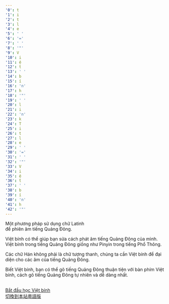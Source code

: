 ```yaml
---
'0': t
'1': i
'2': t
'3': l
'4': e
'5': ' '
'6': '='
'7': ' '
'8': '"'
'9': V
'10': i
'11': ệ
'12': t
'13': ' '
'14': b
'15': í
'16': 'n'
'17': h
'18': '"'
'19': ' '
'20': l
'21': i
'22': 'n'
'23': k
'24': T
'25': i
'26': t
'27': l
'28': e
'29': ' '
'30': '='
'31': ' '
'32': '"'
'33': V
'34': i
'35': ệ
'36': t
'37': ' '
'38': b
'39': í
'40': 'n'
'41': h
'42': '"'
---
```



<div className="col">
  <div className="lead">Một phương pháp sử dụng chữ Latinh<br />để phiên âm tiếng Quảng Đông.</div>
  <div className="lead"></div>
  
</div>





Việt bính có thể giúp bạn sửa cách phát âm tiếng Quảng Đông của mình.
Việt bính trong tiếng Quảng Đông giống như Pinyin trong tiếng Phổ Thông.



Các chữ Hán không phải là chữ tượng thanh, chúng ta cần Việt bính để đại diện cho các âm của tiếng Quảng Đông.



Biết Việt bính, bạn có thể gõ tiếng Quảng Đông thuận tiện với bàn phím Việt bính, cách gõ tiếng Quảng Đông tự nhiên và dễ dàng nhất.










<div className="mx-auto">
  <br />
  <a className="btn btn-lg btn-dark mr-3 mb-4" href="">
    Bắt đầu học Việt bính <i className="fas fa-map ml-2"></i>
  </a>
</div>



<div className="mx-auto">
  <a href="/">
    切換到本站粵語版 <i className="fas fa-arrow-alt-circle-right ml-2"></i>
  </a>
</div>

